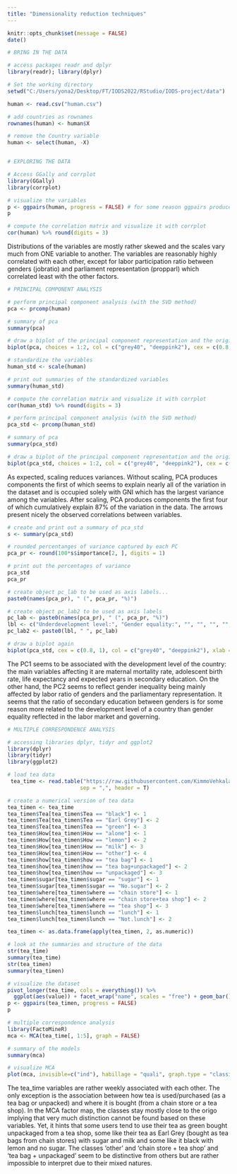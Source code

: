 ```yaml
---
title: "Dimensionality reduction techniques"
---
```


```r
knitr::opts_chunk$set(message = FALSE)
date()
```

```r
# BRING IN THE DATA

# access packages readr and dplyr
library(readr); library(dplyr)

# Set the working directory
setwd("C:/Users/yona2/Desktop/FT/IODS2022/RStudio/IODS-project/data")

human <- read.csv("human.csv")

# add countries as rownames
rownames(human) <- human$X

# remove the Country variable
human <- select(human, -X)


# EXPLORING THE DATA

# Access GGally and corrplot
library(GGally)
library(corrplot)

# visualize the variables
p <- ggpairs(human, progress = FALSE) # for some reason ggpairs produces error in knitting...
p

# compute the correlation matrix and visualize it with corrplot
cor(human) %>% round(digits = 3)

```
Distributions of the variables are mostly rather skewed and the scales vary much from ONE variable to another. The variables are reasonably highly correlated with each other, except for labor participation ratio between genders (jobratio) and parliament representation (propparl) which correlated least with the other factors.

```r
# PRINCIPAL COMPONENT ANALYSIS

# perform principal component analysis (with the SVD method)
pca <- prcomp(human)

# summary of pca
summary(pca)

# draw a biplot of the principal component representation and the original variables
biplot(pca, choices = 1:2, col = c("grey40", "deeppink2"), cex = c(0.8, 1))

```

```r
# standardize the variables
human_std <- scale(human)

# print out summaries of the standardized variables
summary(human_std)

# compute the correlation matrix and visualize it with corrplot
cor(human_std) %>% round(digits = 3)

# perform principal component analysis (with the SVD method)
pca_std <- prcomp(human_std)

# summary of pca
summary(pca_std)

# draw a biplot of the principal component representation and the original variables
biplot(pca_std, choices = 1:2, col = c("grey40", "deeppink2"), cex = c(0.8, 1))

```
As expected, scaling reduces variances. Without scaling, PCA produces components the first of which seems to explain nearly all of the variation in the dataset and is occupied solely with GNI which has the largest variance among the variables. After scaling, PCA produces components the first four of which cumulatively explain 87% of the variation in the data. The arrows present nicely the observed correlations between variables.

```r
# create and print out a summary of pca_std
s <- summary(pca_std)

# rounded percentanges of variance captured by each PC
pca_pr <- round(100*s$importance[2, ], digits = 1)

# print out the percentages of variance
pca_std
pca_pr

# create object pc_lab to be used as axis labels...
paste0(names(pca_pr), " (", pca_pr, "%)")

# create object pc_lab2 to be used as axis labels
pc_lab <- paste0(names(pca_pr), " (", pca_pr, "%)")
lbl <- c("Underdevelopment level:", "Gender equality:", "", "", "", "", "", "")
pc_lab2 <- paste0(lbl, " ", pc_lab)

# draw a biplot again
biplot(pca_std, cex = c(0.8, 1), col = c("grey40", "deeppink2"), xlab = pc_lab2[1], ylab = pc_lab2[2])

```
The PC1 seems to be associated with the development level of the country: the main variables affecting it are maternal mortality rate, adolescent birth rate, life expectancy and expected years in secondary education. On the other hand, the PC2 seems to reflect gender inequality being mainly affected by labor ratio of genders and the parliamentary representation. It seems that the ratio of secondary education between genders is for some reason more related to the development level of a country than gender equality reflected in the labor market and governing.

```r
# MULTIPLE CORRESPONDENCE ANALYSIS

# accessing libraries dplyr, tidyr and ggplot2
library(dplyr)
library(tidyr)
library(ggplot2)

# load tea data
 tea_time <- read.table("https://raw.githubusercontent.com/KimmoVehkalahti/Helsinki-Open-Data-Science/master/datasets/tea_time.csv", 
                       sep = ",", header = T)

# create a numerical version of tea data
tea_timen <- tea_time
tea_timen$Tea[tea_timen$Tea == "black"] <- 1
tea_timen$Tea[tea_timen$Tea == "Earl Grey"] <- 2
tea_timen$Tea[tea_timen$Tea == "green"] <- 3
tea_timen$How[tea_timen$How == "alone"] <- 1
tea_timen$How[tea_timen$How == "lemon"] <- 2
tea_timen$How[tea_timen$How == "milk"] <- 3
tea_timen$How[tea_timen$How == "other"] <- 4
tea_timen$how[tea_timen$how == "tea bag"] <- 1
tea_timen$how[tea_timen$how == "tea bag+unpackaged"] <- 2
tea_timen$how[tea_timen$how == "unpackaged"] <- 3
tea_timen$sugar[tea_timen$sugar == "sugar"] <- 1
tea_timen$sugar[tea_timen$sugar == "No.sugar"] <- 2
tea_timen$where[tea_timen$where == "chain store"] <- 1
tea_timen$where[tea_timen$where == "chain store+tea shop"] <- 2
tea_timen$where[tea_timen$where == "tea shop"] <- 3
tea_timen$lunch[tea_timen$lunch == "lunch"] <- 1
tea_timen$lunch[tea_timen$lunch == "Not.lunch"] <- 2

tea_timen <- as.data.frame(apply(tea_timen, 2, as.numeric))

# look at the summaries and structure of the data
str(tea_time)
summary(tea_time)
str(tea_timen)
summary(tea_timen)

# visualize the dataset
pivot_longer(tea_time, cols = everything()) %>% 
  ggplot(aes(value)) + facet_wrap("name", scales = "free") + geom_bar() + theme(axis.text.x = element_text(angle = 45, hjust = 1, size = 8))
p <- ggpairs(tea_timen, progress = FALSE)
p

# multiple correspondence analysis
library(FactoMineR)
mca <- MCA(tea_time[, 1:5], graph = FALSE)

# summary of the models
summary(mca)

# visualize MCA
plot(mca, invisible=c("ind"), habillage = "quali", graph.type = "classic")

```
The tea_time variables are rather weekly associated with each other. The only exception is the association between how tea is used/purchased (as a tea bag or unpacked) and where it is bought (from a chain store or a tea shop). In the MCA factor map, the classes stay mostly close to the origo implying that very much distinction cannot be found based on these variables. Yet, it hints that some users tend to use their tea as green bought unpackaged from a tea shop, some like their tea as Earl Grey (bought as tea bags from chain stores) with sugar and milk and some like it black with lemon and no sugar. The classes 'other' and 'chain store + tea shop' and 'tea bag + unpackaged' seem to be distinctive from others but are rather impossible to interpret due to their mixed natures.

